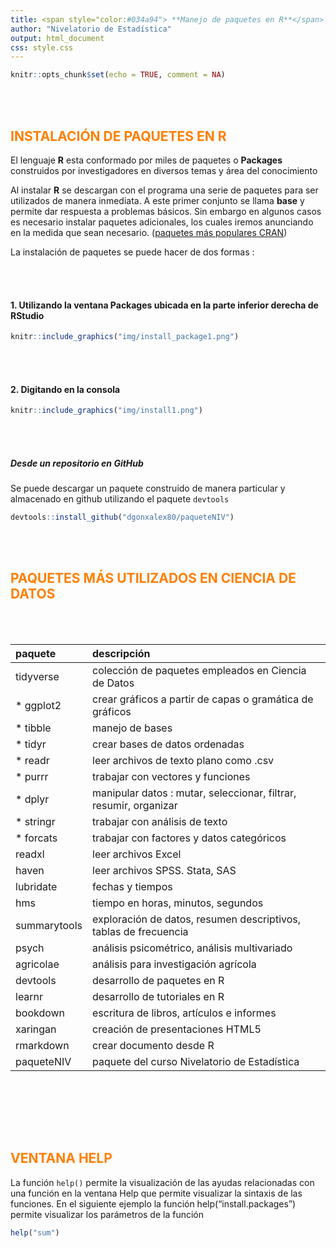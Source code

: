 ```yaml
---
title: <span style="color:#034a94"> **Manejo de paquetes en R**</span>
author: "Nivelatorio de Estadística"
output: html_document
css: style.css
---
```


```r
knitr::opts_chunk$set(echo = TRUE, comment = NA)
```

<br/><br/>

## <span style="color:#FF7F00">**INSTALACIÓN DE PAQUETES EN R**</span>


El lenguaje **R** esta conformado por miles de paquetes o **Packages** construidos por investigadores en diversos temas y área del conocimiento

Al instalar **R** se descargan con el programa una serie de paquetes para ser utilizados de manera inmediata. A este primer conjunto se llama **base** y permite dar respuesta a problemas básicos. Sin embargo en algunos casos es necesario instalar paquetes adicionales, los cuales iremos anunciando en la medida que sean necesario. ([paquetes más populares CRAN](https://gallery.shinyapps.io/087-crandash/))



La instalación de paquetes se puede hacer de dos formas : 

<br/><br/>

#### 1. Utilizando la ventana **Packages** ubicada en la parte inferior derecha de RStudio


```r
knitr::include_graphics("img/install_package1.png")
```


<br/><br/>

#### 2. Digitando en la consola 


```r
knitr::include_graphics("img/install1.png")
```

<br/><br/>

##### Desde un repositorio en GitHub

Se puede descargar un paquete construido de manera particular y almacenado en github utilizando el paquete `devtools`

```r
devtools::install_github("dgonxalex80/paqueteNIV")
```

<br/><br/>


## <span style="color:#FF7F00">**PAQUETES MÁS UTILIZADOS EN CIENCIA DE DATOS**</span>

<br/><br/>


|    paquete        |  descripción                                                            |
|:------------------|:------------------------------------------------------------------------|
|tidyverse          | colección de paquetes empleados en Ciencia de Datos                     |
| * ggplot2         | crear gráficos a partir de capas o gramática de gráficos                | 
| * tibble          | manejo de bases                                                         |
| * tidyr           | crear bases de datos ordenadas                                          |
| * readr           | leer archivos de texto plano como .csv                                  |
| * purrr           | trabajar con vectores y funciones                                       |
| * dplyr           | manipular datos : mutar, seleccionar, filtrar, resumir, organizar       |
| * stringr         | trabajar con análisis de texto                                          |
| * forcats         | trabajar con factores y datos categóricos                               |
| readxl            | leer archivos Excel                                                     |
| haven             | leer archivos SPSS. Stata, SAS                                          |
| lubridate         | fechas y tiempos                                                        |
| hms               | tiempo en horas, minutos, segundos                                      | 
|summarytools       | exploración de datos, resumen descriptivos, tablas de frecuencia        |
|psych              | análisis psicométrico, análisis multivariado                            |
|agricolae          | análisis para investigación agrícola                                    |
|devtools           | desarrollo de paquetes en R                                             |
|learnr             | desarrollo de tutoriales en R                                           |
|bookdown           | escritura de libros, artículos e informes                               |
|xaringan           | creación de presentaciones HTML5                                        |
|rmarkdown          | crear documento desde R                                                 |
|paqueteNIV         | paquete del curso Nivelatorio de Estadística                            |

<br/><br/>


<br/><br/>


## <span style="color:#FF7F00">**VENTANA HELP**</span>

La función `help()`  permite la visualización de las ayudas relacionadas con una función en la ventana Help  que permite visualizar la sintaxis de las funciones. En el siguiente ejemplo la función help("install.packages") permite visualizar los parámetros de la función

```r
help("sum")
```


